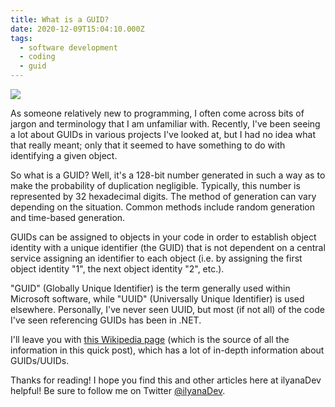 ```yaml
---
title: What is a GUID?
date: 2020-12-09T15:04:10.000Z
tags:
  - software development
  - coding
  - guid
---
```


![](guid.png)

As someone relatively new to programming, I often come across bits of jargon and terminology that I am unfamiliar with. Recently, I've been seeing a lot about GUIDs in various projects I've looked at, but I had no idea what that really meant; only that it seemed to have something to do with identifying a given object.

So what is a GUID? Well, it's a 128-bit number generated in such a way as to make the probability of duplication negligible. Typically, this number is represented by 32 hexadecimal digits. The method of generation can vary depending on the situation. Common methods include random generation and time-based generation.

GUIDs can be assigned to objects in your code in order to establish object identity with a unique identifier (the GUID) that is not dependent on a central service assigning an identifier to each object (i.e. by assigning the first object identity "1", the next object identity "2", etc.).

"GUID" (Globally Unique Identifier) is the term generally used within Microsoft software, while "UUID" (Universally Unique Identifier) is used elsewhere. Personally, I've never seen UUID, but most (if not all) of the code I've seen referencing GUIDs has been in .NET.

I'll leave you with [this Wikipedia page](https://en.wikipedia.org/wiki/Universally_unique_identifier) (which is the source of all the information in this quick post), which has a lot of in-depth information about GUIDs/UUIDs.

Thanks for reading! I hope you find this and other articles here at ilyanaDev helpful! Be sure to follow me on Twitter [@ilyanaDev](https://twitter.com/ilyanaDev).
